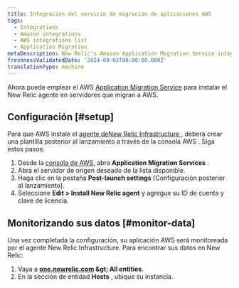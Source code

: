 ```yaml
---
title: Integración del servicio de migración de aplicaciones AWS
tags:
  - Integrations
  - Amazon integrations
  - AWS integrations list
  - Application Migration
metaDescription: New Relic's Amazon Application Migration Service integration
freshnessValidatedDate: '2024-09-03T00:00:00.000Z'
translationType: machine
---
```


Ahora puede emplear el AWS [Application Migration Service](https://docs.aws.amazon.com/mgn/latest/ug/what-is-application-migration-service.html) para instalar el New Relic agente en servidores que migran a AWS.

## Configuración [#setup]

Para que AWS instale el [agente deNew Relic Infrastructure ](/docs/infrastructure/install-infrastructure-agent/linux-installation/install-infrastructure-monitoring-agent-linux/), deberá crear una plantilla posterior al lanzamiento a través de la consola AWS . Siga estos pasos:

1. Desde la [consola de AWS](https://console.aws.amazon.com/mgn/home), abra <DNT>**Application Migration Services** </DNT>.
2. Abra el servidor de origen deseado de la lista disponible.
3. Haga clic en la pestaña **Post-launch settings** \[Configuración posterior al lanzamiento].
4. Seleccione **Edit &gt; Install New Relic agent** y agregue su ID de cuenta y clave de licencia.

## Monitorizando sus datos [#monitor-data]

Una vez completada la configuración, su aplicación AWS será monitoreada por el agente New Relic Infrastructure. Para encontrar sus datos en New Relic:

1. Vaya a <DNT>**[one.newrelic.com](https://one.newrelic.com/) &amp;gt; All entities**</DNT>.
2. En la sección de entidad **Hosts** , ubique su instancia.